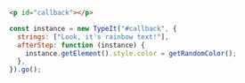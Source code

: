 ```html
<p id="callback"></p>
```

```javascript
const instance = new TypeIt("#callback", {
  strings: ["Look, it's rainbow text!"],
  afterStep: function (instance) {
    instance.getElement().style.color = getRandomColor();
  },
}).go();
```
